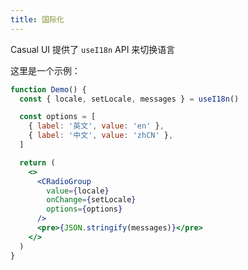 ```yaml
---
title: 国际化
---
```


Casual UI 提供了 `useI18n` API 来切换语言

这里是一个示例：

```jsx live
function Demo() {
  const { locale, setLocale, messages } = useI18n()

  const options = [
    { label: '英文', value: 'en' },
    { label: '中文', value: 'zhCN' },
  ]

  return (
    <>
      <CRadioGroup
        value={locale}
        onChange={setLocale}
        options={options}
      />
      <pre>{JSON.stringify(messages)}</pre>
    </>
  )
}
```
